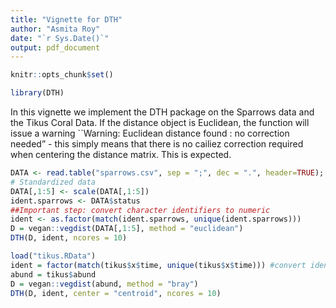 ```yaml
---
title: "Vignette for DTH"
author: "Asmita Roy"
date: "`r Sys.Date()`"
output: pdf_document
---
```


```r
knitr::opts_chunk$set()
```

```r
library(DTH)
```

In this vignette we implement the DTH package on the Sparrows data and the Tikus Coral Data. If the distance object is Euclidean, the function will issue a warning ``Warning: Euclidean distance found : no correction
needed” - this simply means that there is no cailiez correction required when centering the distance matrix. This is expected.

\section{Sparrows Data}

```r
DATA <- read.table("sparrows.csv", sep = ";", dec = ".", header=TRUE);
# Standardized data
DATA[,1:5] <- scale(DATA[,1:5])
ident.sparrows <- DATA$status
##Important step: convert character identifiers to numeric
ident <- as.factor(match(ident.sparrows, unique(ident.sparrows)))
D = vegan::vegdist(DATA[,1:5], method = "euclidean")
DTH(D, ident, ncores = 10)
```
\section{Tikus Coral Data}
```r
load("tikus.RData")
ident = factor(match(tikus$x$time, unique(tikus$x$time))) #convert identifiers to numeric factors
abund = tikus$abund
D = vegan::vegdist(abund, method = "bray")
DTH(D, ident, center = "centroid", ncores = 10)
```
